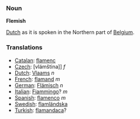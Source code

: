 ===Noun===

'''Flemish'''

[[Dutch]] as it is spoken in the Northern part of [[Belgium]].

===Translations===

*[[Catalan]]: [[flamenc]]
*[[Czech]]: [vlámština]] ''f''
*[[Dutch]]: [[Vlaams]] ''n''
*[[French]]: [[flamand]] ''m''
*[[German]]: [[Flämisch]] ''n''
*[[Italian]]: [[Fiammingo]]? ''m''
*[[Spanish]]: [[flamenco]] ''m''
*[[Swedish]]: [[flamländska]]
*[[Turkish]]: [[flamandaca]]?